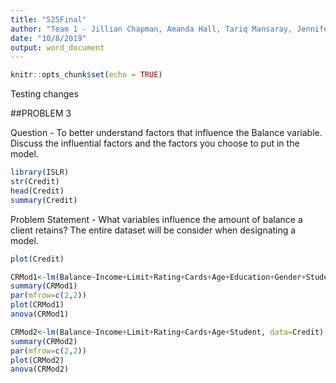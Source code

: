 ```yaml
---
title: "525Final"
author: "Team 1 - Jillian Chapman, Amanda Hall, Tariq Mansaray, Jennifer Snyder, David Tannerr"
date: "10/8/2019"
output: word_document
---
```


```r
knitr::opts_chunk$set(echo = TRUE)
```
Testing changes

##PROBLEM 3

Question - To better understand factors that influence the Balance variable.  Discuss the influential factors and the factors you choose to put in the model.

```r
library(ISLR)
str(Credit)
head(Credit)
summary(Credit)
```

Problem Statement - What variables influence the amount of balance a client retains? The entire dataset will be consider when designating a model.

```r
plot(Credit)
```

```r
CRMod1<-lm(Balance~Income+Limit+Rating+Cards+Age+Education+Gender+Student+Married+Ethnicity, data=Credit)
summary(CRMod1)
par(mfrow=c(2,2))
plot(CRMod1)
anova(CRMod1)
```
```r
CRMod2<-lm(Balance~Income+Limit+Rating+Cards+Age+Student, data=Credit)
summary(CRMod2)
par(mfrow=c(2,2))
plot(CRMod2)
anova(CRMod2)
```
